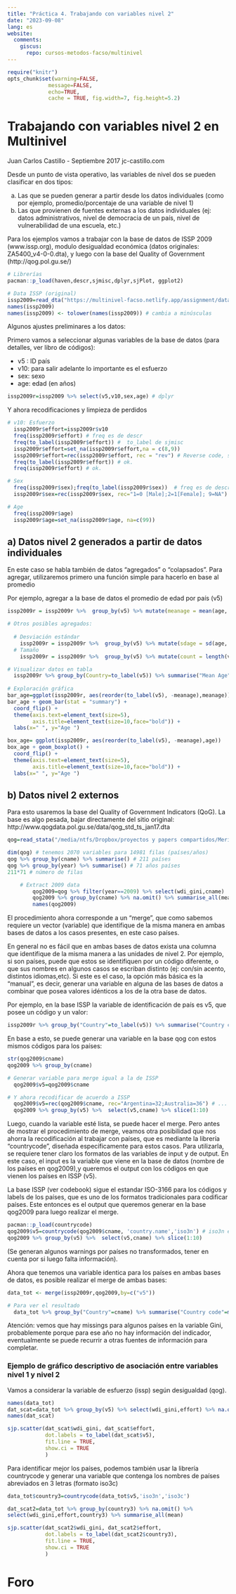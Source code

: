 ```yaml
---
title: "Práctica 4. Trabajando con variables nivel 2"
date: "2023-09-08"
lang: es
website:
  comments:
    giscus:
      repo: cursos-metodos-facso/multinivel
---
```


```r
require("knitr")
opts_chunk$set(warning=FALSE,
             message=FALSE,
             echo=TRUE,
             cache = TRUE, fig.width=7, fig.height=5.2)
```

# Trabajando con variables nivel 2 en Multinivel
Juan Carlos Castillo - Septiembre 2017
jc-castillo.com

Desde un punto de vista operativo, las variables de nivel dos se pueden clasificar en dos tipos:

  a) Las que se pueden generar a partir desde los datos individuales (como por ejemplo, promedio/porcentaje de una variable de nivel 1)
  b) Las que provienen de fuentes externas a los datos individuales (ej: datos administrativos, nivel de democracia de un país, nivel de vulnerabilidad de una escuela, etc.)

Para los ejemplos vamos a trabajar con la base de datos de ISSP 2009 (www.issp.org), modulo desigualdad económica (datos originales: ZA5400_v4-0-0.dta), y luego con la base del Quality of Government (http://qog.pol.gu.se/) 

```r
# Librerías
pacman::p_load(haven,descr,sjmisc,dplyr,sjPlot, ggplot2)

# Data ISSP (original)
issp2009=read_dta("https://multinivel-facso.netlify.app/assignment/data/ZA5400_v4-0-0.dta") # establecer antes directorio de trabajo con setwd
names(issp2009)
names(issp2009) <- tolower(names(issp2009)) # cambia a minúsculas
```

Algunos ajustes preliminares a los datos:

Primero vamos a seleccionar algunas variables de la base de datos (para detalles, ver libro de códigos): 

- v5 : ID país
- v10: para salir adelante lo importante es el esfuerzo
- sex: sexo
- age: edad (en años)

```r
issp2009r=issp2009 %>% select(v5,v10,sex,age) # dplyr
```

Y ahora recodificaciones y limpieza de perdidos

```r
# v10: Esfuerzo
  issp2009r$effort=issp2009r$v10
  freq(issp2009r$effort) # freq es de descr
  freq(to_label(issp2009r$effort)) #  to_label de sjmisc
  issp2009r$effort=set_na(issp2009r$effort,na = c(8,9))
  issp2009r$effort=rec(issp2009r$effort, rec = "rev") # Reverse code, sjmisc 
  freq(to_label(issp2009r$effort)) # ok.
  freq(issp2009r$effort) # ok.

# Sex
  freq(issp2009r$sex);freq(to_label(issp2009r$sex))  # freq es de descr
  issp2009r$sex=rec(issp2009r$sex, rec="1=0 [Male];2=1[Female]; 9=NA")

# Age
  freq(issp2009r$age)
  issp2009r$age=set_na(issp2009r$age, na=c(99)) 
```

## a) Datos nivel 2 generados a partir de datos individuales

En este caso se habla también de datos "agregados" o "colapsados". 
Para agregar, utilizaremos primero una función simple para hacerlo en base al promedio

Por ejemplo, agregar a la base de datos el promedio de edad por país (v5)
```r
issp2009r = issp2009r %>%  group_by(v5) %>% mutate(meanage = mean(age, na.rm = TRUE))

# Otros posibles agregados:
  
  # Desviación estándar
    issp2009r = issp2009r %>%  group_by(v5) %>% mutate(sdage = sd(age, na.rm = TRUE))
  # Tamaño
    issp2009r = issp2009r %>%  group_by(v5) %>% mutate(count = length(v5))

# Visualizar datos en tabla
  issp2009r %>% group_by(Country=to_label(v5)) %>% summarise("Mean Age"=mean(meanage), "SD Age"=mean(sdage), N=mean(count)) %>% print(n = nrow(.))  
    
# Exploración gráfica
bar_age=ggplot(issp2009r, aes(reorder(to_label(v5), -meanage),meanage))
bar_age + geom_bar(stat = "summary") + 
  coord_flip() +
  theme(axis.text=element_text(size=5),
        axis.title=element_text(size=10,face="bold")) + 
  labs(x=" ", y="Age ")

box_age= ggplot(issp2009r, aes(reorder(to_label(v5), -meanage),age)) 
box_age + geom_boxplot() +  
  coord_flip() + 
  theme(axis.text=element_text(size=5),
        axis.title=element_text(size=10,face="bold")) + 
  labs(x=" ", y="Age ")
```

## b) Datos nivel 2 externos
 
Para esto usaremos la base del Quality of Government Indicators (QoG).
La base es algo pesada, bajar directamente del sitio original: http://www.qogdata.pol.gu.se/data/qog_std_ts_jan17.dta
 
```r
qog=read_stata("/media/ntfs/Dropbox/proyectos y papers compartidos/Meritocracy and preferences/meritocracy_pref_international/data/qog/qog_std_ts_jan17.dta")

dim(qog) # tenemos 2070 variables para 14981 filas (países/años)
qog %>% group_by(cname) %>% summarise() # 211 países
qog %>% group_by(year) %>% summarise() # 71 años países
211*71 # número de filas

	# Extract 2009 data
		qog2009=qog %>% filter(year==2009) %>% select(wdi_gini,cname)	
		qog2009 %>% group_by(cname) %>% na.omit() %>% summarise_all(mean)
		names(qog2009)
```

El procedimiento ahora corresponde a un "merge", que como sabemos requiere un vector (variable) que identifique de la misma manera en ambas bases de datos a los casos presentes, en este caso países. 

En general no es fácil que en ambas bases de datos exista una columna que identifique de la misma manera a las unidades de nivel 2. Por ejemplo, si son países, puede que estos se identifiquen por un código diferente, o que sus nombres en algunos casos se escriban distinto (ej: con/sin acento, distintos idiomas,etc). Si este es el caso, la opción más básica es la "manual", es decir, generar una variable en alguna de las bases de datos a combinar que posea valores idénticos a los de la otra base de datos.

Por ejemplo, en la base ISSP la variable de identificación de país es v5, que posee un código y un valor:

```r
issp2009r %>% group_by("Country"=to_label(v5)) %>% summarise("Country code"=mean(v5))
```

En base a esto, se puede generar una variable en la base qog con estos mismos códigos para los países:

```r
str(qog2009$cname)
qog2009 %>% group_by(cname) 

# Generar variable para merge igual a la de ISSP
  qog2009$v5=qog2009$cname

# Y ahora recodificar de acuerdo a ISSP
  qog2009$v5=rec(qog2009$cname, rec="Argentina=32;Australia=36") # ... y así para todos
  qog2009 %>% group_by(v5) %>%  select(v5,cname) %>% slice(1:10)
```

Luego, cuando la variable esté lista, se puede hacer el merge. Pero antes de mostrar el procedimiento de merge, veamos otra posibilidad que nos ahorra la recodificación al trabajar con países, que es mediante la librería "countrycode", diseñada específicamente para estos casos. Para utilizarla, se requiere tener claro los formatos de las variables de input y de output. En este caso, el input es la variable que viene en la base de datos (nombre de los países en qog2009),y queremos el output con los códigos en que vienen los países en ISSP (v5). 

La base ISSP (ver codebook) sigue el estandar ISO-3166 para los códigos y labels de los países, que es uno de los formatos tradicionales para codificar países. Este entonces es el output que queremos generar en la base qog2009 para luego realizar el merge.

```r
pacman::p_load(countrycode)
qog2009$v5=countrycode(qog2009$cname, 'country.name','iso3n') # iso3n es ISO-3,para detalles ver documentación librería ?countrycode
qog2009 %>% group_by(v5) %>%  select(v5,cname) %>% slice(1:10)
```

(Se generan algunos warnings por países no transformados, tener en cuenta por si luego falta información).
 
Ahora que tenemos una variable identica para los países en ambas bases de datos, es posible realizar el merge de ambas bases:
 
```r
data_tot <- merge(issp2009r,qog2009,by=c("v5"))

# Para ver el resultado
  data_tot %>% group_by("Country"=cname) %>% summarise("Country code"=mean(v5),"Gini"=mean(wdi_gini)) 
```

Atención: vemos que hay missings para algunos países en la variable Gini, probablemente porque para ese año no hay información del indicador, eventualmente se puede recurrir a otras fuentes de información para completar.

### Ejemplo de gráfico descriptivo de asociación entre variables nivel 1 y nivel 2

Vamos a considerar la variable de esfuerzo (issp) según desigualdad (qog).

```r
names(data_tot)
dat_scat=data_tot %>% group_by(v5) %>% select(wdi_gini,effort) %>% na.omit() %>% summarise_all(mean)
names(dat_scat)

sjp.scatter(dat_scat$wdi_gini, dat_scat$effort,
            dot.labels = to_label(dat_scat$v5),
            fit.line = TRUE,
            show.ci = TRUE
            )
```

Para identificar mejor los países, podemos también usar la librería countrycode y generar una variable que contenga los nombres de países abreviados en 3 letras (formato iso3c)

```r

data_tot$country3=countrycode(data_tot$v5,'iso3n','iso3c')

dat_scat2=data_tot %>% group_by(country3) %>% na.omit() %>% 
select(wdi_gini,effort,country3) %>% summarise_all(mean)

sjp.scatter(dat_scat2$wdi_gini, dat_scat2$effort,
            dot.labels = to_label(dat_scat2$country3),
            fit.line = TRUE,
            show.ci = TRUE
            )
```

# Foro

<script src="https://giscus.app/client.js"
        data-repo="cursos-metodos-facso/multinivel"
        data-repo-id="MDEwOlJlcG9zaXRvcnkyMDA3MTE2MDk="
        data-category="Q&A"
        data-category-id="DIC_kwDOC_aduc4CYhjI"
        data-mapping="title"
        data-strict="0"
        data-reactions-enabled="1"
        data-emit-metadata="0"
        data-input-position="bottom"
        data-theme="light"
        data-lang="es"
        crossorigin="anonymous"
        async>
</script>



